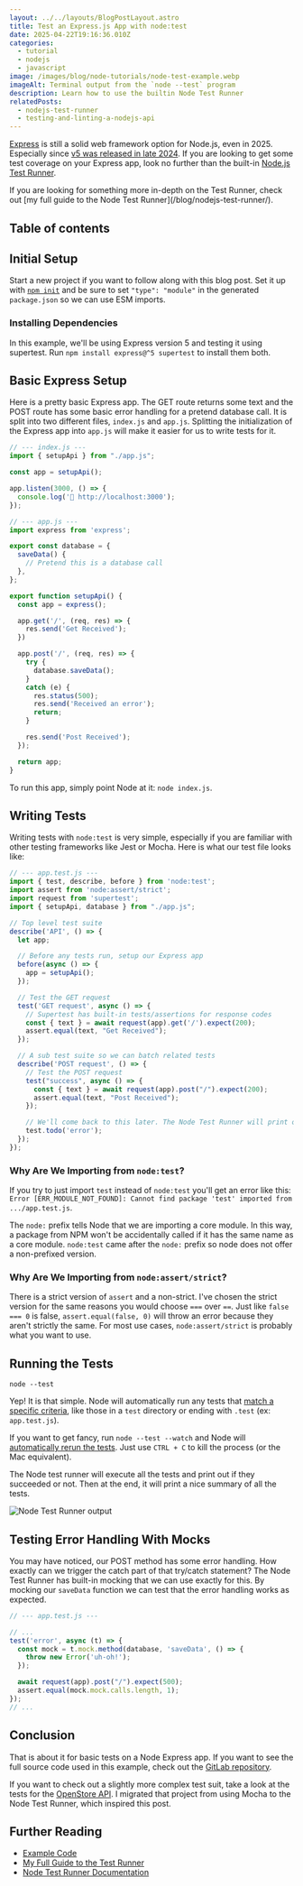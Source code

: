 ```yaml
---
layout: ../../layouts/BlogPostLayout.astro
title: Test an Express.js App with node:test
date: 2025-04-22T19:16:36.010Z
categories:
  - tutorial
  - nodejs
  - javascript
image: /images/blog/node-tutorials/node-test-example.webp
imageAlt: Terminal output from the `node --test` program
description: Learn how to use the builtin Node Test Runner
relatedPosts:
  - nodejs-test-runner
  - testing-and-linting-a-nodejs-api
---
```


[Express](https://expressjs.com/) is still a solid web framework option for Node.js,
even in 2025. Especially since [v5 was released in late 2024](https://expressjs.com/2024/10/15/v5-release.html).
If you are looking to get some test coverage on your Express app, look no further
than the built-in [Node.js Test Runner](/blog/nodejs-test-runner/).

<InfoBlock>
  If you are looking for something more in-depth on the Test Runner, check out
  [my full guide to the Node Test Runner](/blog/nodejs-test-runner/).
</InfoBlock>

<Ad />

## Table of contents

## Initial Setup

Start a new project if you want to follow along with this blog post. Set it up
with [`npm init`](/blog/npm-basics/) and be sure to set `"type": "module"`
in the generated `package.json` so we can use ESM imports.

### Installing Dependencies

In this example, we'll be using Express version 5 and testing it using supertest.
Run `npm install express@^5 supertest` to install them both.

## Basic Express Setup

Here is a pretty basic Express app. The GET route returns some text and the POST
route has some basic error handling for a pretend database call. It is split
into two different files, `index.js` and `app.js`. Splitting the initialization
of the Express app into `app.js` will make it easier for us to write tests for it.

```javascript
// --- index.js ---
import { setupApi } from "./app.js";

const app = setupApi();

app.listen(3000, () => {
  console.log('🚀 http://localhost:3000');
});

// --- app.js ---
import express from 'express';

export const database = {
  saveData() {
    // Pretend this is a database call
  },
};

export function setupApi() {
  const app = express();

  app.get('/', (req, res) => {
    res.send('Get Received');
  })

  app.post('/', (req, res) => {
    try {
      database.saveData();
    }
    catch (e) {
      res.status(500);
      res.send('Received an error');
      return;
    }

    res.send('Post Received');
  });

  return app;
}
```

To run this app, simply point Node at it: `node index.js`.

<Ad />

## Writing Tests

Writing tests with `node:test` is very simple, especially if you are familiar with
other testing frameworks like Jest or Mocha. Here is what our test file looks like:

```javascript
// --- app.test.js ---
import { test, describe, before } from 'node:test';
import assert from 'node:assert/strict';
import request from 'supertest';
import { setupApi, database } from "./app.js";

// Top level test suite
describe('API', () => {
  let app;

  // Before any tests run, setup our Express app
  before(async () => {
    app = setupApi();
  });

  // Test the GET request
  test('GET request', async () => {
    // Supertest has built-in tests/assertions for response codes
    const { text } = await request(app).get('/').expect(200);
    assert.equal(text, "Get Received");
  });

  // A sub test suite so we can batch related tests
  describe('POST request', () => {
    // Test the POST request
    test("success", async () => {
      const { text } = await request(app).post("/").expect(200);
      assert.equal(text, "Post Received");
    });

    // We'll come back to this later. The Node Test Runner will print out that we have a test TODO later.
    test.todo('error');
  });
});
```

### Why Are We Importing from `node:test`?

If you try to just import `test` instead of `node:test` you'll get an error like this:
`Error [ERR_MODULE_NOT_FOUND]: Cannot find package 'test' imported from .../app.test.js`.

The `node:` prefix tells Node that we are importing a core module. In this way, a
package from NPM won't be accidentally called if it has the same name as a core
module. `node:test` came after the `node:` prefix so node does not offer a non-prefixed
version.

<Ad />

### Why Are We Importing from `node:assert/strict`?

There is a strict version of `assert` and a non-strict. I've chosen the strict version
for the same reasons you would choose `===` over `==`. Just like `false === 0`
is false, `assert.equal(false, 0)` will throw an error because they aren't strictly
the same. For most use cases, `node:assert/strict` is probably what you want to use.

## Running the Tests

`node --test`

Yep! It is that simple. Node will automatically run any tests that
[match a specific criteria](/blog/nodejs-test-runner/#how-does-node-find-tests),
like those in a `test` directory or ending with `.test` (ex: `app.test.js`).

If you want to get fancy, run `node --test --watch` and Node will
[automatically rerun the tests](/blog/nodejs-test-runner/#watch-mode). Just use
`CTRL + C` to kill the process (or the Mac equivalent).

<Ad />

The Node test runner will execute all the tests and print out if they succeeded
or not. Then at the end, it will print a nice summary of all the tests.

![Node Test Runner output](/images/blog/node-tutorials/node-test-example.webp)

## Testing Error Handling With Mocks

You may have noticed, our POST method has some error handling. How exactly can
we trigger the catch part of that try/catch statement? The Node Test Runner
has built-in mocking that we can use exactly for this. By mocking our `saveData`
function we can test that the error handling works as expected.

```javascript
// --- app.test.js ---

// ...
test('error', async (t) => {
  const mock = t.mock.method(database, 'saveData', () => {
    throw new Error('uh-oh!');
  });

  await request(app).post("/").expect(500);
  assert.equal(mock.mock.calls.length, 1);
});
// ...
```

<Ad />

## Conclusion

That is about it for basic tests on a Node Express app. If you want to see
the full source code used in this example, check out the [GitLab repository](https://gitlab.com/bhdouglass/node-test-runner-express-example).

If you want to check out a slightly more complex test suit, take a look at the
tests for the [OpenStore API](https://gitlab.com/theopenstore/openstore-api).
I migrated that project from using Mocha to the Node Test Runner, which inspired
this post.

<NewsletterForm />

## Further Reading

- [Example Code](https://gitlab.com/bhdouglass/node-test-runner-express-example)
- [My Full Guide to the Test Runner](/blog/nodejs-test-runner/)
- [Node Test Runner Documentation](https://nodejs.org/docs/latest/api/test.html)
